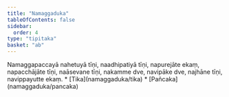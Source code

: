 ```yaml
---
title: "Namaggaduka"
tableOfContents: false
sidebar:
  order: 4
type: "tipitaka"
basket: "ab"
---
```



<DynamicBreadcrumb />

<Division number="23">

<Paragraph number="1848">
Namaggapaccayā nahetuyā tīṇi, naadhipatiyā tīṇi, napurejāte ekaṃ, napacchājāte tīṇi, naāsevane tīṇi, nakamme dve, navipāke dve, najhāne tīṇi, navippayutte ekaṃ.

</Paragraph>
</Division>

<TableOfContents>
* [Tika](namaggaduka/tika)
* [Pañcaka](namaggaduka/pancaka)
</TableOfContents>